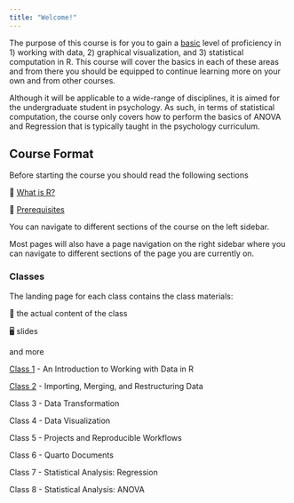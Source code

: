 ```yaml
---
title: "Welcome!"
---
```


The purpose of this course is for you to gain a [basic]{.underline} level of proficiency in 1) working with data, 2) graphical visualization, and 3) statistical computation in R. This course will cover the basics in each of these areas and from there you should be equipped to continue learning more on your own and from other courses.

Although it will be applicable to a wide-range of disciplines, it is aimed for the undergraduate student in psychology. As such, in terms of statistical computation, the course only covers how to perform the basics of ANOVA and Regression that is typically taught in the psychology curriculum.

## Course Format

Before starting the course you should read the following sections

📖 [What is R?](what-is-R.html)

📖 [Prerequisites](prerequisites.html)

You can navigate to different sections of the course on the left sidebar.

Most pages will also have a page navigation on the right sidebar where you can navigate to different sections of the page you are currently on.

### Classes

The landing page for each class contains the class materials:

📘 the actual content of the class

🖥️ slides

and more

[Class 1](/classes/class-1.html) - An Introduction to Working with Data in R

[Class 2](/classes/class-2.html) - Importing, Merging, and Restructuring Data

Class 3 - Data Transformation

Class 4 - Data Visualization

Class 5 - Projects and Reproducible Workflows

Class 6 - Quarto Documents

Class 7 - Statistical Analysis: Regression

Class 8 - Statistical Analysis: ANOVA
